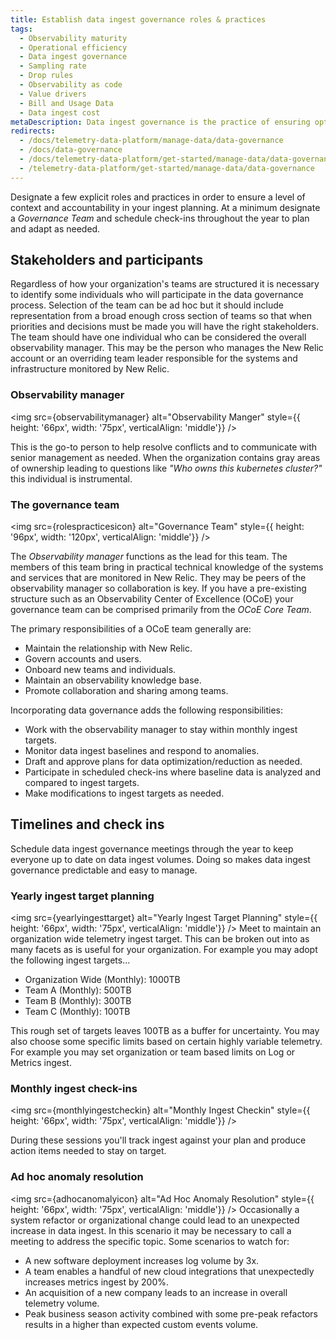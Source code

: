 ```yaml
---
title: Establish data ingest governance roles & practices
tags:
  - Observability maturity
  - Operational efficiency 
  - Data ingest governance
  - Sampling rate
  - Drop rules
  - Observability as code
  - Value drivers
  - Bill and Usage Data
  - Data ingest cost
metaDescription: Data ingest governance is the practice of ensuring optimal value for telemetry data collected. 
redirects:
  - /docs/telemetry-data-platform/manage-data/data-governance
  - /docs/data-governance
  - /docs/telemetry-data-platform/get-started/manage-data/data-governance
  - /telemetry-data-platform/get-started/manage-data/data-governance
---
```







Designate a few explicit roles and practices in order to ensure a level of context and accountability in your ingest planning.  At a minimum designate a *Governance Team* and schedule check-ins throughout the year to plan and adapt as needed.

## Stakeholders and participants

Regardless of how your organization's teams are structured it is necessary to identify some individuals who will participate in the data governance process.  Selection of the team can be ad hoc but it should include representation from a broad enough cross section of teams so that when priorities and decisions must be made you will have the right stakeholders.  The team should have one individual who can be considered the overall observability manager.  This may be the person who manages the New Relic account or an overriding team leader responsible for the systems and infrastructure monitored by New Relic.

### Observability manager
<img src={observabilitymanager} alt="Observability Manger" style={{ height: '66px', width: '75px', verticalAlign: 'middle'}} />

This is the go-to person to help resolve conflicts and to communicate with senior management as needed.  When the organization contains gray areas of ownership leading to questions like *"Who owns this kubernetes cluster?"* this individual is instrumental.

### The governance team

<img src={rolespracticesicon} alt="Governance Team" style={{ height: '96px', width: '120px', verticalAlign: 'middle'}} />

The *Observability manager* functions as the lead for this team.  The members of this team bring in practical technical knowledge of the systems and services that are monitored in New Relic.  They may be peers of the observability manager so collaboration is key.
If you have a pre-existing structure such as an Observability Center of Excellence (OCoE) your governance team can be comprised primarily from the *OCoE Core Team*.

The primary responsibilities of a OCoE team generally are:

- Maintain the relationship with New Relic.
- Govern accounts and users.
- Onboard new teams and individuals.
- Maintain an observability knowledge base.
- Promote collaboration and sharing among teams.

Incorporating data governance adds the following responsibilities:

- Work with the observability manager to stay within monthly ingest targets. 
- Monitor data ingest baselines and respond to anomalies.
- Draft and approve plans for data optimization/reduction as needed.
- Participate in scheduled check-ins where baseline data is analyzed and compared to ingest targets.
- Make modifications to ingest targets as needed.

## Timelines and check ins

Schedule data ingest governance meetings through the year to keep everyone up to date on data ingest volumes. Doing so makes data ingest governance predictable and easy to manage. 

### Yearly ingest target planning
<img src={yearlyingesttarget} alt="Yearly Ingest Target Planning" style={{ height: '66px', width: '75px', verticalAlign: 'middle'}} />
Meet to maintain an organization wide telemetry ingest target.  This can be broken out into as many facets as is useful for your organization.  For example you may adopt the following ingest targets...

* Organization Wide (Monthly): 1000TB
* Team A (Monthly): 500TB
* Team B (Monthly): 300TB
* Team C (Monthly): 100TB

This rough set of targets leaves 100TB as a buffer for uncertainty. You may also choose some specific limits based on certain highly variable telemetry. For example you may set organization or team based limits on Log or Metrics ingest.
### Monthly ingest check-ins
<img src={monthlyingestcheckin} alt="Monthly Ingest Checkin" style={{ height: '66px', width: '75px', verticalAlign: 'middle'}} />

During these sessions you'll track ingest against your plan and produce action items needed to stay on target.

### Ad hoc anomaly resolution
<img src={adhocanomalyicon} alt="Ad Hoc Anomaly Resolution" style={{ height: '66px', width: '75px', verticalAlign: 'middle'}} />
Occasionally a system refactor or organizational change could lead to an unexpected increase in data ingest.  In this scenario it may be necessary to call a meeting to address the specific topic.  Some scenarios to watch for:

- A new software deployment increases log volume by 3x.
- A team enables a handful of new cloud integrations that unexpectedly increases metrics ingest by 200%.
- An acquisition of a new company leads to an increase in overall telemetry volume.
- Peak business season activity combined with some pre-peak refactors results in a higher than expected custom events volume.
